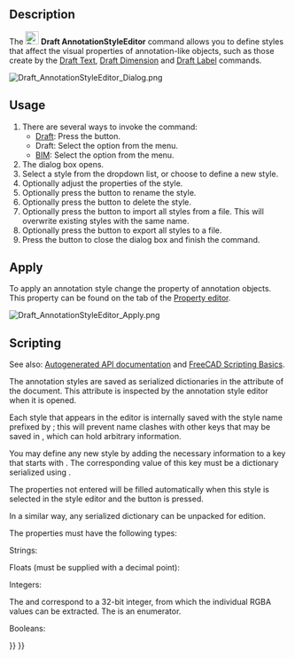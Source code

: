 <languages/>

{{Docnav
|[[Draft_Label|Label]]
|[[Draft_Move|Move]]
|[[Draft_Workbench|Draft]]
|IconL=Draft_Label.svg 
|IconR=Draft_Move.svg 
|IconC=Workbench_Draft.svg
}}

{{GuiCommand
|Name=Draft AnnotationStyleEditor
|MenuLocation=Annotation → Annotation styles...<br>Manage → Annotation styles...
|Workbenches=[[Draft_Workbench|Draft]], [[BIM_Workbench|BIM]]
|SeeAlso=[[Draft_Text|Draft Text]], [[Draft_Label|Draft Label]], [[Draft_Dimension|Draft Dimension]]
|Version=0.19
}}

==Description==

The [[Image:Draft_AnnotationStyleEditor.svg|24px]] '''Draft AnnotationStyleEditor''' command allows you to define styles that affect the visual properties of annotation-like objects, such as those create by the [[Draft_Text|Draft Text]], [[Draft_Dimension|Draft Dimension]] and [[Draft_Label|Draft Label]] commands.

[[File:Draft_AnnotationStyleEditor_Dialog.png]]
{{Caption|The Annotation Styles Editor dialog box}}

== Usage ==

# There are several ways to invoke the command:
#* [[Draft_Workbench|Draft]]: Press the {{Button|[[Image:Draft_AnnotationStyleEditor.svg|16px]] [[Draft_AnnotationStyleEditor|Annotation styles...]]}} button.
#* Draft: Select the {{MenuCommand|Annotation → [[Image:Draft_AnnotationStyleEditor.svg|16px]] Annotation styles...}} option from the menu.
#* [[BIM_Workbench|BIM]]: Select the {{MenuCommand|Manage → [[Image:Draft_AnnotationStyleEditor.svg|16px]] Annotation styles...}} option from the menu.
# The {{MenuCommand|Annotation Styles Editor}} dialog box opens.
# Select a style from the {{MenuCommand|Style name}} dropdown list, or choose {{Value|Add new...}} to define a new style.
# Optionally adjust the properties of the style.
# Optionally press the {{Button|[[File:Accessories-text-editor.svg|16px]] Rename}} button to rename the style.
# Optionally press the {{Button|[[File:Edit_Cancel.svg|16px]] Delete}} button to delete the style.
# Optionally press the {{Button|[[File:Std_Import.svg|16px]]}} button to import all styles from a {{FileName|.json}} file. This will overwrite existing styles with the same name.
# Optionally press the {{Button|[[File:Std_Export.svg|16px]]}} button to export all styles to a {{FileName|.json}} file.
# Press the {{Button|OK}} button to close the dialog box and finish the command.

== Apply ==

To apply an annotation style change the {{PropertyView|Annotation Style}} property of annotation objects. This property can be found on the {{MenuCommand|View}} tab of the [[Property_editor|Property editor]].

[[File:Draft_AnnotationStyleEditor_Apply.png]]
{{Caption|Selecting an annotation style}}

== Scripting ==

See also: [https://freecad.github.io/SourceDoc/ Autogenerated API documentation] and [[FreeCAD Scripting Basics|FreeCAD Scripting Basics]].

The annotation styles are saved as serialized dictionaries in the {{incode|Meta}} attribute of the document. This attribute is inspected by the annotation style editor when it is opened.

{{Code|code=
>>> print(App.ActiveDocument.Meta["Draft_Style_Text red"])
{"ArrowSize": 2.0, "ArrowType": 0, "Decimals": 2, "DimOvershoot": 4.0, "ExtLines": 0.0, "ExtOvershoot": 4.0, "FontName": "DejaVu Sans", "FontSize": 10.0, "LineColor": 255, "LineSpacing": 1.0, "LineWidth": 2, "ScaleMultiplier": 1.0, "ShowLine": true, "ShowUnit": false, "TextColor": 4278190335, "TextSpacing": 3.0, "UnitOverride": ""}
}}

Each style that appears in the editor is internally saved with the style name prefixed by {{incode|Draft_Style_}}; this will prevent name clashes with other keys that may be saved in {{incode|Meta}}, which can hold arbitrary information.

You may define any new style by adding the necessary information to a key that starts with {{incode|Draft_Style_}}. The corresponding value of this key must be a dictionary serialized using {{incode|json}}.

{{Code|code=
import json

meta = App.ActiveDocument.Meta
props = {"ArrowSize": 7.0, "LineWidth": 6}
meta["Draft_Style_Thick_lines"] = json.dumps(props)
App.ActiveDocument.Meta = meta
}}

The properties not entered will be filled automatically when this style is selected in the style editor and the {{Button|OK}} button is pressed.

In a similar way, any serialized dictionary can be unpacked for edition.

{{Code|code=
import json

meta = App.ActiveDocument.Meta
new_dict = json.loads(meta["Draft_Style_Thick_lines"])
}}

The properties must have the following types:

Strings:

{{Code|code=
props = {
    "FontName": "DejaVu Sans",
    "UnitOverride": ""
}
}}

Floats (must be supplied with a decimal point):

{{Code|code=
props = {
    "ArrowSize": 2.0,
    "DimOvershoot": 4.0,
    "ExtLines": 0.0,
    "ExtOvershoot": 4.0
    "FontSize": 10.0,
    "LineSpacing": 1.0,
    "ScaleMultiplier": 1.0,
    "TextSpacing": 3.0
}
}}

Integers:

{{Code|code=
props = {
    "ArrowType": 0,
    "Decimals": 2,
    "LineColor": 255,
    "LineWidth": 2,
    "TextColor": 4278190335
}
}}

The {{Incode|TextColor}} and {{Incode|LineColor}} correspond to a 32-bit integer, from which the individual RGBA values can be extracted. The {{Incode|ArrowType}} is an enumerator.

Booleans:

{{Code|code=
props = {
    "ShowLine": true
    "ShowUnit": false,
}
}}


{{Docnav
|[[Draft_Label|Label]]
|[[Draft_Move|Move]]
|[[Draft_Workbench|Draft]]
|IconL=Draft_Label.svg 
|IconR=Draft_Move.svg 
|IconC=Workbench_Draft.svg
}}

{{Draft Tools navi{{#translation:}}}}
{{Userdocnavi{{#translation:}}}}